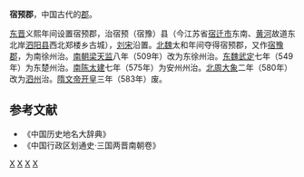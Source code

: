 '''宿预郡'''，中国古代的[[郡|郡]]。

[[东晋|东晋]]义熙年间设置宿预郡，治宿预（宿豫）县（今江苏省[[宿迁市|宿迁市]]东南、[[黄河|黄河]]故道东北岸[[泗阳县|泗阳县]]西北郑楼乡古城），[[刘宋|刘宋]]沿置。[[北魏|北魏]]太和年间夺得宿预郡，又作[[宿豫郡|宿豫郡]]，为南徐州治。[[南朝梁|南朝梁]][[天监|天监]]八年（509年）改为东徐州治。[[东魏|东魏]][[武定_(东魏)|武定]]七年（549年）为东楚州治。[[南陈|南陈]][[太建|太建]]七年（575年）为安州州治。[[北周|北周]][[大象_(年号)|大象]]二年（580年）改为[[泗州|泗州]]治。[[隋文帝|隋文帝]][[开皇|开皇]]三年（583年）废。
==参考文献==
* 《中国历史地名大辞典》
* 《中国行政区划通史·三国两晋南朝卷》
{{晋朝行政区划|nocat}}
{{南朝行政区划|nocat}}
[[Category:东晋的郡|X]]
[[Category:南北朝的郡|X]]
[[Category:江苏的郡|X]]
[[Category:宿迁行政区划史|X]]